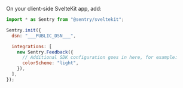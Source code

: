 On your client-side SvelteKit app, add:

```javascript
import * as Sentry from "@sentry/sveltekit";

Sentry.init({
  dsn: "___PUBLIC_DSN___",

  integrations: [
    new Sentry.Feedback({
      // Additional SDK configuration goes in here, for example:
      colorScheme: "light",
    }),
  ],
});
```
